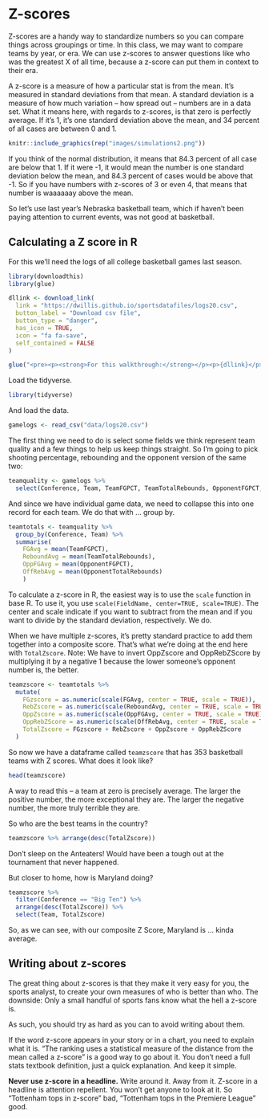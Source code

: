 # Z-scores

Z-scores are a handy way to standardize numbers so you can compare things across groupings or time. In this class, we may want to compare teams by year, or era. We can use z-scores to answer questions like who was the greatest X of all time, because a z-score can put them in context to their era. 

A z-score is a measure of how a particular stat is from the mean. It's measured in standard deviations from that mean. A standard deviation is a measure of how much variation -- how spread out -- numbers are in a data set. What it means here, with regards to z-scores, is that zero is perfectly average. If it's 1, it's one standard deviation above the mean, and 34 percent of all cases are between 0 and 1. 

```r
knitr::include_graphics(rep("images/simulations2.png"))
```

If you think of the normal distribution, it means that 84.3 percent of all case are below that 1. If it were -1, it would mean the number is one standard deviation below the mean, and 84.3 percent of cases would be above that -1. So if you have numbers with z-scores of 3 or even 4, that means that number is waaaaaay above the mean.  

So let's use last year's Nebraska basketball team, which if haven't been paying attention to current events, was not good at basketball. 

## Calculating a Z score in R

For this we'll need the logs of all college basketball games last season. 

```r
library(downloadthis)
library(glue)

dllink <- download_link(
  link = "https://dwillis.github.io/sportsdatafiles/logs20.csv",
  button_label = "Download csv file",
  button_type = "danger",
  has_icon = TRUE,
  icon = "fa fa-save",
  self_contained = FALSE
)

glue("<pre><p><strong>For this walkthrough:</strong></p><p>{dllink}</p></pre>")

```

Load the tidyverse.

```r
library(tidyverse)
```

And load the data.

```r
gamelogs <- read_csv("data/logs20.csv")
```

The first thing we need to do is select some fields we think represent team quality and a few things to help us keep things straight. So I'm going to pick shooting percentage, rebounding and the opponent version of the same two: 

```r
teamquality <- gamelogs %>% 
  select(Conference, Team, TeamFGPCT, TeamTotalRebounds, OpponentFGPCT, OpponentTotalRebounds)
```

And since we have individual game data, we need to collapse this into one record for each team. We do that with ... group by.

```r
teamtotals <- teamquality %>% 
  group_by(Conference, Team) %>% 
  summarise(
    FGAvg = mean(TeamFGPCT), 
    ReboundAvg = mean(TeamTotalRebounds), 
    OppFGAvg = mean(OpponentFGPCT),
    OffRebAvg = mean(OpponentTotalRebounds)
    ) 
```

To calculate a z-score in R, the easiest way is to use the `scale` function in base R. To use it, you use `scale(FieldName, center=TRUE, scale=TRUE)`. The center and scale indicate if you want to subtract from the mean and if you want to divide by the standard deviation, respectively. We do.

When we have multiple z-scores, it's pretty standard practice to add them together into a composite score. That's what we're doing at the end here with `TotalZscore`. Note: We have to invert OppZscore and OppRebZScore by multiplying it by a negative 1 because the lower someone's opponent number is, the better. 

```r
teamzscore <- teamtotals %>% 
  mutate(
    FGzscore = as.numeric(scale(FGAvg, center = TRUE, scale = TRUE)),
    RebZscore = as.numeric(scale(ReboundAvg, center = TRUE, scale = TRUE)),
    OppZscore = as.numeric(scale(OppFGAvg, center = TRUE, scale = TRUE)) * -1,
    OppRebZScore = as.numeric(scale(OffRebAvg, center = TRUE, scale = TRUE)) * -1,
    TotalZscore = FGzscore + RebZscore + OppZscore + OppRebZScore
  )  
```

So now we have a dataframe called `teamzscore` that has 353 basketball teams with Z scores. What does it look like? 

```r
head(teamzscore)
```

A way to read this -- a team at zero is precisely average. The larger the positive number, the more exceptional they are. The larger the negative number, the more truly terrible they are. 

So who are the best teams in the country? 

```r
teamzscore %>% arrange(desc(TotalZscore))
```

Don't sleep on the Anteaters! Would have been a tough out at the tournament that never happened.

But closer to home, how is Maryland doing?

```r
teamzscore %>% 
  filter(Conference == "Big Ten") %>% 
  arrange(desc(TotalZscore)) %>%
  select(Team, TotalZscore)
```

So, as we can see, with our composite Z Score, Maryland is ... kinda average. 

## Writing about z-scores

The great thing about z-scores is that they make it very easy for you, the sports analyst, to create your own measures of who is better than who. The downside: Only a small handful of sports fans know what the hell a z-score is. 

As such, you should try as hard as you can to avoid writing about them. 

If the word z-score appears in your story or in a chart, you need to explain what it is. "The ranking uses a statistical measure of the distance from the mean called a z-score" is a good way to go about it. You don't need a full stats textbook definition, just a quick explanation. And keep it simple. 

**Never use z-score in a headline.** Write around it. Away from it. Z-score in a headline is attention repellent. You won't get anyone to look at it. So "Tottenham tops in z-score" bad, "Tottenham tops in the Premiere League" good.

